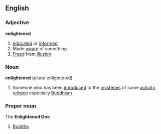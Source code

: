 ==English==
===Adjective===
'''enlightened'''
#[[educated]] or [[informed]]
#Made [[aware]] of something
#[[Freed]] from [[illusion]]
===Noun===
'''enlightened''' (''plural'' enlightened)
#Someone who has been [[introduced]] to the [[mysteries]] of some [[activity]], [[religion]] especially [[Buddhism]]
===Proper noun===
The '''Enlightened One'''
#[[Buddha]]